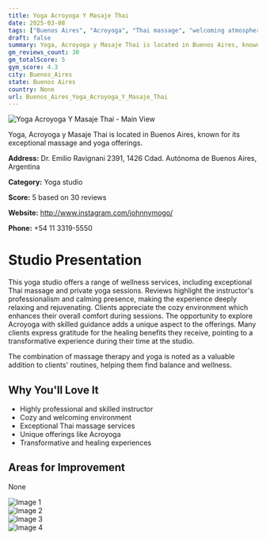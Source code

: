 ```yaml
---
title: Yoga Acroyoga Y Masaje Thai
date: 2025-03-08
tags: ["Buenos Aires", "Acroyoga", "Thai massage", "welcoming atmosphere", "wellness-focused", "Buenos Aires"]  
draft: false
summary: Yoga, Acroyoga y Masaje Thai is located in Buenos Aires, known for its exceptional massage and yoga offerings.
gm_reviews_count: 30
gm_totalScore: 5
gym_score: 4.3
city: Buenos_Aires
state: Buenos Aires
country: None
url: Buenos_Aires_Yoga_Acroyoga_Y_Masaje_Thai
---
```


<div className="aspect-[16/9] relative my-8">
  <img 
    src="https://lh5.googleusercontent.com/p/AF1QipONdq0QoKUR1PKtXN2er-RNvfFb3OoGc98Cg48=w1920-h1080-k-no"
    alt="Yoga Acroyoga Y Masaje Thai - Main View"
    className="object-cover absolute inset-0 w-full h-full rounded-lg"
  />
</div>

Yoga, Acroyoga y Masaje Thai is located in Buenos Aires, known for its exceptional massage and yoga offerings.

**Address:** Dr. Emilio Ravignani 2391, 1426 Cdad. Autónoma de Buenos Aires, Argentina

**Category:** Yoga studio

**Score:** 5 based on 30 reviews

**Website:** http://www.instagram.com/johnnymogo/

**Phone:** +54 11 3319-5550

# Studio Presentation

This yoga studio offers a range of wellness services, including exceptional Thai massage and private yoga sessions. Reviews highlight the instructor's professionalism and calming presence, making the experience deeply relaxing and rejuvenating. Clients appreciate the cozy environment which enhances their overall comfort during sessions. The opportunity to explore Acroyoga with skilled guidance adds a unique aspect to the offerings. Many clients express gratitude for the healing benefits they receive, pointing to a transformative experience during their time at the studio.

The combination of massage therapy and yoga is noted as a valuable addition to clients' routines, helping them find balance and wellness.

## Why You'll Love It

- Highly professional and skilled instructor
- Cozy and welcoming environment
- Exceptional Thai massage services
- Unique offerings like Acroyoga
- Transformative and healing experiences

## Areas for Improvement

None

<div className="grid grid-cols-1 xl:grid-cols-2 gap-4 my-8">
<div className="aspect-[4/3] relative"><img src="https://lh3.googleusercontent.com/p/AF1QipPXQM1rwh4LL7cQl1jApx7gITQloR-vK7CYtho=w1920-h1080-k-no" alt="Image 1" className="object-cover absolute inset-0 w-full h-full rounded-lg" /></div>
<div className="aspect-[4/3] relative"><img src="https://lh5.googleusercontent.com/p/AF1QipN_C4iCWhrfpx9AyALBNJJclTEwIPCGp-b7tr4=w1920-h1080-k-no" alt="Image 2" className="object-cover absolute inset-0 w-full h-full rounded-lg" /></div>
<div className="aspect-[4/3] relative"><img src="https://lh5.googleusercontent.com/p/AF1QipPp-cYiGslXSuzGOzAvXDpVRahzy1V0f-nmp8s=w1920-h1080-k-no" alt="Image 3" className="object-cover absolute inset-0 w-full h-full rounded-lg" /></div>
<div className="aspect-[4/3] relative"><img src="https://lh5.googleusercontent.com/p/AF1QipOA5hvWgn2X7fJXSITTYQR9f1K3we5H5osKfvU=w1920-h1080-k-no" alt="Image 4" className="object-cover absolute inset-0 w-full h-full rounded-lg" /></div>
</div>